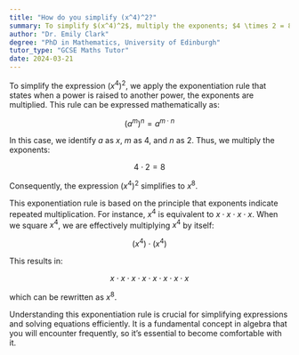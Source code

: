 ```yaml
---
title: "How do you simplify (x^4)^2?"
summary: To simplify $(x^4)^2$, multiply the exponents; $4 \times 2 = 8$, resulting in $x^8$.
author: "Dr. Emily Clark"
degree: "PhD in Mathematics, University of Edinburgh"
tutor_type: "GCSE Maths Tutor"
date: 2024-03-21
---
```


To simplify the expression $(x^4)^2$, we apply the exponentiation rule that states when a power is raised to another power, the exponents are multiplied. This rule can be expressed mathematically as:

$$(a^m)^n = a^{m \cdot n}$$

In this case, we identify $a$ as $x$, $m$ as $4$, and $n$ as $2$. Thus, we multiply the exponents:

$$4 \cdot 2 = 8$$

Consequently, the expression $(x^4)^2$ simplifies to $x^8$.

This exponentiation rule is based on the principle that exponents indicate repeated multiplication. For instance, $x^4$ is equivalent to $x \cdot x \cdot x \cdot x$. When we square $x^4$, we are effectively multiplying $x^4$ by itself:

$$(x^4) \cdot (x^4)$$

This results in:

$$x \cdot x \cdot x \cdot x \cdot x \cdot x \cdot x \cdot x$$

which can be rewritten as $x^8$.

Understanding this exponentiation rule is crucial for simplifying expressions and solving equations efficiently. It is a fundamental concept in algebra that you will encounter frequently, so it’s essential to become comfortable with it.
    